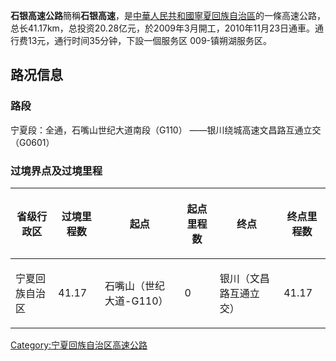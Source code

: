 {{expand|time=2013-07-06T06:52:47+00:00}}
{{unreferenced|time=2013-07-06T06:52:47+00:00}}
'''石银高速公路'''簡稱'''石银高速'''，是[[中華人民共和國|中華人民共和國]][[寧夏回族自治區|寧夏回族自治區]]的一條高速公路，总长41.17km，总投资20.28亿元，於2009年3月開工，2010年11月23日通車。通行费13元，通行时间35分钟，下設一個服务区 009-镇朔湖服务区。

== 路况信息 ==
=== 路段 ===
宁夏段：全通，石嘴山世纪大道南段（G110） ——银川绕城高速文昌路互通立交（G0601）

=== 过境界点及过境里程 ===
{| class="wikitable"
|-
! 省级行政区 !! 过境里程数 !! 起点 !! 起点里程数 !! 终点 !! 终点里程数
|-
| 宁夏回族自治区 || 41.17 || 石嘴山（世纪大道-G110） || 0 || 银川（文昌路互通立交） || 41.17
|}

[[Category:宁夏回族自治区高速公路|Category:宁夏回族自治区高速公路]]